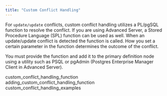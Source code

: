 ```yaml
---
title: "Custom Conflict Handling"
---
```


<div id="custom_conflict_handling" class="registered_link"></div>

For `update/update` conflicts, custom conflict handling utilizes a PL/pgSQL function to resolve the conflict. If you are using Advanced Server, a Stored Procedure Language (SPL) function can be used as well. When an update/update conflict is detected the function is called. How you set a certain parameter in the function determines the outcome of the conflict.

You must provide the function and add it to the primary definition node using a utility such as PSQL or pgAdmin (Postgres Enterprise Manager Client in Advanced Server).

<div class="toctree" maxdepth="4">

custom_conflict_handling_function adding_custom_conflict_handling_function custom_conflict_handling_examples

</div>
